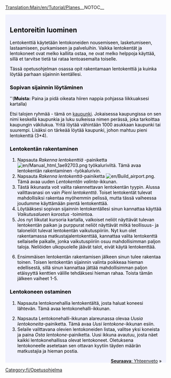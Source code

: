 [[Translation:Main/en/Tutorial/Planes]]{{en/-}}__NOTOC__
{{en/Tabs|5|4
|Opetusohjelma/Fi|1. Aloittaminen<!--
-->|Opetusohjelma/Bussit/Fi|2. Linja-autot<!--
-->|Opetusohjelma/Junat/Fi|3. Junat<!--
-->|Opetusohjelma/Lentokoneet/Fi|4. Lentokoneet<!--
-->|Opetusohjelma/Yhteenveto/Fi|5. Yhteenveto}}
<div style="padding:.5em 1em 1em 1em; border-top:none; background-color:#f1f2fe; color:#000;">
{{Template:Tutorial/Fi}}
==Lentoreitin luominen==
Lentokenttiä käytetään lentokoneiden nousemiseen, lasketumiseen, lastaamiseen, purkamiseen ja palveluihin. Vaikka lentokentät ja lentokoneet ovat melko kalliita ostaa, ne ovat melko helppoja käyttää, sillä et tarvitse tietä tai rataa lentoasemalta toiselle.

Tässä opetusohjelman osassa opit rakentamaan lentokenttiä ja kuinka löytää parhaan sijainnin kentällesi.
{{en/Phototable|[[File:en/airport s.png]]|Pieni lentokenttä (3*4)|none}}

===Sopivan sijainnin löytäminen===
''('''Muista:''' Paina ja pidä oikeata hiiren nappia pohjassa liikkuaksesi kartalla)

Etsi talojen ryhmää - tämä on [[Main/fi/Kaupunki|kaupunki]]. Jokaisessa kaupungissa on sen nimi keskellä kaupunkia ja luku sulkeissa nimen perässä, joka tarkoittaa kaupungin väkilukua. Yritä löytää vähintään 1000 asukkaan kaupunki tai suurempi. Lisäksi on tärkeää löytää kaupunki, johon mahtuu pieni lentokenttä (3*4).

===Lentokentän rakentaminen===
#Napsauta ''Rakenna lentokenttiä'' -painiketta [[File:en/Manual html 1ae92703.png]] työkaluriviltä. Tämä avaa lentokentän rakentaminen -työkalurivin.
#Napsauta ''Rakenna lentokenttä''-painiketta [[File:en/Build airport.png]]. Tämä avaa uuden ''Lentokentän valinta''-ikkunan.
#Tästä ikkunasta voit valita rakennettavan lentokentän tyypin. Alussa valittavanasi on vain ''Pieni lentokenttä''. Toiset lentokentät tulevat mahdollisiksi rakentaa myöhemmin pelissä, mutta tässä vaiheessa joudumme käyttämään pientä lentokenttää.
#Löytääksesi sopivan sijainnin lentokentällesi sinun kannattaa käyttää ''Vaikutusalueen korostus'' -toimintoa.
#Jos nyt liikutat kursoria kartalla, valkoiset neliöt näyttävät tulevan lentokentän paikan ja purppurat neliöt näyttävät mitkä teollisuus- ja taloneliöt tulevat lentokentän vaikutuspiiriin. Nyt kun olet rakentamassa matkustajalentokenttää, kannattaa valita lentokenttä sellaiselle paikalle, jonka vaikutuspiiriin osuu mahdollisimman paljon taloja. Neliöiden ulkopuolelle jäävät talot, eivät käytä lentokenttää.
{{en/Phototable|[[File:en/Build-airport-3.png|400px]]|Sopiva sijainti rakennettavalle lentokentälle.|none|6=:}}
<ol start="6">
<li>Ensimmäisen lentokentän rakentamisen jälkeen sinun tulee rakentaa toinen. Toisen lentokentän sijainnin valinta poikkeaa hieman edellisestä, sillä sinun kannattaa jättää mahdollisimman paljon etäisyyttä kenttien välille tehdäksesi hieman rahaa. Toista tämän jälkeen vaiheet 1-5.
</ol>
===Lentokoneen ostaminen===
#Napsauta lentokonehallia lentokentältä, josta haluat koneesi lähtevän. Tämä avaa lentokonehalli-ikkunan.
{{en/Phototable|[[File:en/Step1aircraft.png|550px]]|Lentokonehalli-ikkuna|none|6=:}}
<ol start="2">
<li>Napsauta Lentokonehalli-ikkunan alareunassa olevaa ''Uusia lentokoneita''-painiketta. Tämä avaa ''Uusi lentokone''-ikkunan esiin.
<li>Selaile valittavana olevien lentokoneiden listaa, valitse yksi koneista ja paina ''Osta lentokone''-painiketta. Uusi ikkuna avautuu, josta näet kaikki lentokonehallissa olevat lentokoneet. Oletuksena lentokoneelle asetetaan sen ottavan kyytiin täyden määrän matkustajia ja hieman postia.
</ol>
<span style="float: right">[[Main/fi/Opetusohjelma/Yhteenveto|'''Seuraava''': Yhteenveto]] &raquo;</span>
</div>
[[Category:fi/Opetusohjelma]]